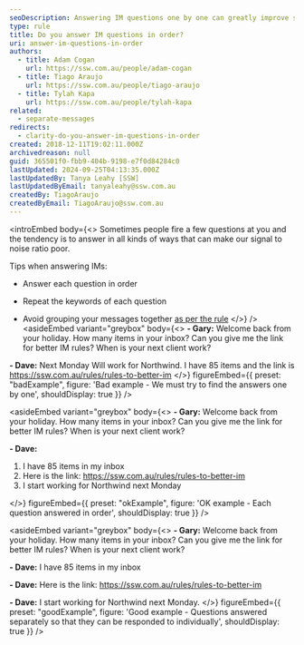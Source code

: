 ```yaml
---
seoDescription: Answering IM questions one by one can greatly improve signal to noise ratio and make communication more efficient. To do this, simply respond to each question separately, repeating its keywords as necessary.
type: rule
title: Do you answer IM questions in order?
uri: answer-im-questions-in-order
authors:
  - title: Adam Cogan
    url: https://ssw.com.au/people/adam-cogan
  - title: Tiago Araujo
    url: https://ssw.com.au/people/tiago-araujo
  - title: Tylah Kapa
    url: https://ssw.com.au/people/tylah-kapa
related:
  - separate-messages
redirects:
  - clarity-do-you-answer-im-questions-in-order
created: 2018-12-11T19:02:11.000Z
archivedreason: null
guid: 365501f0-fbb9-404b-9198-e7f0d84284c0
lastUpdated: 2024-09-25T04:13:35.000Z
lastUpdatedBy: Tanya Leahy [SSW]
lastUpdatedByEmail: tanyaleahy@ssw.com.au
createdBy: TiagoAraujo
createdByEmail: TiagoAraujo@ssw.com.au
---
```


<introEmbed
  body={<>
Sometimes people fire a few questions at you and the tendency is to answer in all kinds of ways that can make our signal to noise ratio poor.

Tips when answering IMs:

* Answer each question in order

* Repeat the keywords of each question

* Avoid grouping your messages together [as per the rule](/separate-messages)
  </>}
/>
<asideEmbed
  variant="greybox"
  body={<>
    **- Gary:**
Welcome back from your holiday. How many items in your inbox? Can you give me the link for better IM rules? When is your next client work?

**- Dave:**
Next Monday
Will work for Northwind. I have 85 items and the link is <https://ssw.com.au/rules/rules-to-better-im>
  </>}
  figureEmbed={{
    preset: "badExample",
    figure: 'Bad example - We must try to find the answers one by one',
    shouldDisplay: true
  }}
/>

<asideEmbed
  variant="greybox"
  body={<>
    **- Gary:**
Welcome back from your holiday. How many items in your inbox? Can you give me the link for better IM rules? When is your next client work?

**- Dave:**

1. I have 85 items in my inbox
2. Here is the link: <https://ssw.com.au/rules/rules-to-better-im>
3. I start working for Northwind next Monday

  </>}
  figureEmbed={{
    preset: "okExample",
    figure: 'OK example - Each question answered in order',
    shouldDisplay: true
  }}
/>

<asideEmbed
  variant="greybox"
  body={<>
    **- Gary:**
Welcome back from your holiday. How many items in your inbox? Can you give me the link for better IM rules? When is your next client work?

**- Dave:**
I have 85 items in my inbox

**- Dave:**
Here is the link: <https://ssw.com.au/rules/rules-to-better-im>

**- Dave:**
I start working for Northwind next Monday.
  </>}
  figureEmbed={{
    preset: "goodExample",
    figure: 'Good example - Questions answered separately so that they can be responded to individually',
    shouldDisplay: true
  }}
/>
